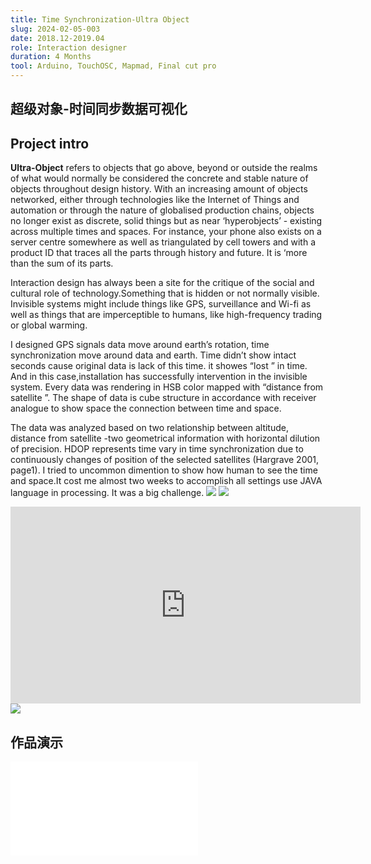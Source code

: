 ```yaml
---
title: Time Synchronization-Ultra Object
slug: 2024-02-05-003
date: 2018.12-2019.04
role: Interaction designer
duration: 4 Months 
tool: Arduino, TouchOSC, Mapmad, Final cut pro
---
```

## 超级对象-时间同步数据可视化
## Project intro
**Ultra-Object** refers to objects that go above, beyond or outside the realms of what would normally be considered the concrete and stable nature of objects throughout design history. With an increasing amount of objects networked, either through technologies like the Internet of Things and automation or through the nature of globalised production chains, objects no longer exist as discrete, solid things but as near ‘hyperobjects’ - existing across multiple times and spaces. For instance, your phone also exists on a server centre somewhere as well as triangulated by cell towers and with a product ID that traces all the parts through history and future. It is ‘more than the sum of its parts.

Interaction design has always been a site for the critique of the social and cultural role of technology.Something that is hidden or not normally visible. Invisible systems might include things like GPS, surveillance and Wi-fi as well as things that are imperceptible to humans, like high-frequency trading or global warming.

I designed GPS signals data move around earth’s rotation, time synchronization move around data and earth. Time didn’t show intact seconds cause original data is lack of this time. it showes “lost ” in time. And in this case,installation has successfully intervention in the invisible system.   Every data was rendering in HSB color mapped with “distance from satellite ”. The shape of data is cube structure in accordance with receiver analogue to show space the connection between time and space.

The data was analyzed based on two relationship between altitude, distance from satellite -two geometrical information with horizontal dilution of precision. HDOP represents time vary in time synchronization due to continuously changes of position of the selected satellites (Hargrave 2001, page1). I tried to uncommon dimention to show how human to see the time and space.It cost me almost two weeks to accomplish all settings use JAVA language in processing. It was a big challenge.
<Image src="/time/time_01.png" className="my-6 rounded-lg" />
<Image src="/time/time_02.png" className="my-6 rounded-lg" />
<iframe width="560" height="315" src="https://www.youtube.com/embed/LjvhH6-iUxM?si=mtN_ByvJKj6ZCMpo" title="YouTube video player" frameborder="0" allow="accelerometer; autoplay; clipboard-write; encrypted-media; gyroscope; picture-in-picture; web-share" referrerpolicy="strict-origin-when-cross-origin" allowfullscreen></iframe>
<Image src="/time/time_03.png" className="my-6 rounded-lg" />


## 作品演示
<iframe src='//player.bilibili.com/player.html?bvid=BV1rM4y15711&cid=388082822&p=1&share_source=copy_web' scrolling='no' border='0' frameborder='no' framespacing='0' allowfullscreen='true'></iframe>
